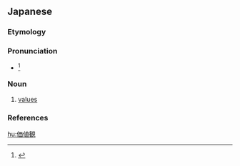 {{also|價值觀}}
==Japanese==
{{ja-kanjitab|か|ち|かん|yomi=o}}
{{wikipedia|Value (personal and cultural)}}

===Etymology===
{{compound|lang=ja|価値|観}}

===Pronunciation===
* {{ja-accent-common|n|か|ち|かん}}<ref>{{R:NHK Hatsuon}}</ref>

===Noun===
{{ja-noun|かちかん}}

# [[values]]

===References===
<references/>

[[hu:価値観]]
